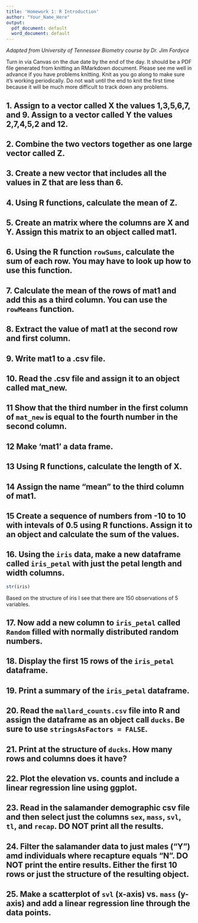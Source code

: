 ```yaml
---
title: 'Homework 1: R Introduction'
author: "Your_Name_Here"
output:
  pdf_document: default
  word_document: default
---
```


*Adapted from University of Tennessee Biometry course by Dr. Jim Fordyce*

Turn in via Canvas on the due date by the end of the day. It should be a PDF file generated from knitting an RMarkdown document. Please see me well in advance if you have problems knitting. Knit as you go along to make sure it's working periodically. Do not wait until the end to knit the first time because it will be much more difficult to track down any problems.


## 1. Assign to a vector called X the values 1,3,5,6,7, and 9. Assign to a vector called Y the values 2,7,4,5,2 and 12.



 
## 2. Combine the two vectors together as one large vector called Z.



## 3. Create a new vector that includes all the values in Z that are less than 6.



## 4. Using R functions, calculate the mean of Z.



## 5. Create an matrix where the columns are X and Y. Assign this matrix to an object called mat1.



## 6. Using the R function `rowSums`, calculate the sum of each row. You may have to look up how to use this function.



## 7. Calculate the mean of the rows of mat1 and add this as a third column. You can use the `rowMeans` function.



## 8. Extract the value of mat1 at the second row and first column.



## 9. Write mat1 to a .csv file.



## 10. Read the .csv file and assign it to an object called mat_new.




## 11 Show that the third number in the first column of `mat_new` is equal to the fourth number in the second column.



## 12 Make 'mat1' a data frame.



## 13 Using R functions, calculate the length of X.



## 14 Assign the name "mean" to the third column of mat1.


## 15 Create a sequence of numbers from -10 to 10 with intevals of 0.5 using R functions. Assign it to an object and calculate the sum of the values.



## 16. Using the `iris` data, make a new dataframe called `iris_petal` with just the petal length and width columns.

```r
str(iris)
```

Based on the structure of iris I see that there are 150 observations of 5 variables. 


## 17. Now add a new column to `iris_petal` called `Random` filled with normally distributed random numbers.


## 18. Display the first 15 rows of the `iris_petal` dataframe.


## 19. Print a summary of the `iris_petal` dataframe.


## 20. Read the `mallard_counts.csv` file into R and assign the dataframe as an object call `ducks`. Be sure to use `stringsAsFactors = FALSE`. 


## 21. Print at the structure of `ducks`. How many rows and columns does it have? 


## 22. Plot the elevation vs. counts and include a linear regression line using ggplot.

## 23. Read in the salamander demographic csv file and then select just the columns `sex`, `mass`, `svl`, `tl`, and `recap`. DO NOT print all the results.

## 24. Filter the salamander data to just males ("Y") amd individuals where recapture equals "N". DO NOT print the entire results. Either the first 10 rows or just the structure of the resulting object.

## 25. Make a scatterplot of `svl` (x-axis) vs. `mass` (y-axis) and add a linear regression line through the data points.






